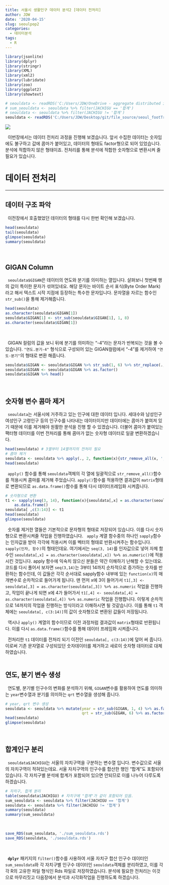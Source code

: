 ```yaml
---
title: 서울시 생활인구 데이터 분석2 [데이터 전처리]
author: JDW
date: '2020-04-15'
slug: seoulpop2
categories:
  - 데이터분석
tags:
  - R
---
```

```r

library(jsonlite)
library(dplyr)
library(stringr)
library(XML)
library(xml2)
library(lubridate)
library(zoo)
library(ggplot2)
library(showtext)

# seouldata <- readRDS('C:/Users/JDW/OneDrive - aggregate distributed infrastructures/r_programming/PROJECT/pop/seoul_footTrafic.rds')
# sum_seouldata <- seouldata %>% filter(JACHIGU == '합계')
# seouldata <- seouldata %>% filter(JACHIGU != '합계')
seouldata <- readRDS('C:/Users/JDW/Desktop/git/file_source/seoul_footTraffic/seouldata2.rds')

```

![](/post/2020-04-15-seoulpop2_files/blue-4119805_1920.jpg)


&nbsp; 이번장에서는 데이터 전처리 과정을 진행해 보겠습니다. 앞서 수집한 데이터는 숫자임에도 불구하고 값에 콤마가 붙어있고, 데이터의 형태도 factor형으로 되어 있었습니다. 분석에 적합하지 않은 형태이죠. 전처리를 통해 분석에 적합한 숫자형으로 변환시켜 줄 필요가 있습니다. 
<br>

# 데이터 전처리
___

## 데이터 구조 파악 
&nbsp; 이전장에서 호출했었던 데이터의 형태를 다시 한번 확인해 보겠습니다. 
```r
head(seouldata)
tail(seouldata)
glimpse(seouldata)
summary(seouldata)
```
<br>

## GIGAN Column
&nbsp; `seouldata$GIGAN`은 데이터의 연도와 분기를 의미하는 열입니다. 살펴보니 첫번째 행의 값이 특이한 문자가 섞여있네요. 해당 문자는 바이트 순서 표식(Byte Order Mark)라고 해서 텍스트 시작 지점에 등장하는 특수한 문자입니다. 문자열을 자르는 함수인 `str_sub()`을 통해 제거해줍니다. 
```r
head(seouldata)
as.character(seouldata$GIGAN[1])
seouldata$GIGAN[1] <- str_sub(seouldata$GIGAN[1], 1, 8)
as.character(seouldata$GIGAN[1])
```
<br>

&nbsp; GIGAN 컬럼의 값을 보니 뒤에 분기를 의미하는 "-4"라는 문자가 반복되는 것을 볼 수 있습니다. `"연도.분기-4"` 형식으로 구성되어 있는 GIGAN컬럼에서 "-4"를 제거하여 `"연도-분기"`의 형태로 변환 해줍니다. 

```r
seouldata$GIGAN <- seouldata$GIGAN %>% str_sub(1, 6) %>% str_replace(., '\\.', '-')
seouldata$GIGAN <- seouldata$GIGAN %>% as.factor()
seouldata$GIGAN %>% head()
```
<br>

## 숫자형 변수 콤마 제거
&nbsp; `seouldata`는 서울시에 거주하고 있는 인구에 대한 데이터 입니다. 세대수와 남성인구 여성인구 고령인구 등의 인구수를 나타내는 데이터이지만 데이터에는 콤마가 붙여져 있기 때문에 이를 제거해야 원활한 분석을 진행 할 수 있겠습니다. 더불어 콤마가 붙여있는 팩터형 데이터를 이번 전처리를 통해 콤마가 없는 숫자형 데이터로 일괄 변환하겠습니다. 

```r
head(seouldata) # 3열부터 14열까지의 전처리 필요
# 콤마 제거
seouldata <- seouldata %>% apply(., 2, function(x){str_remove_all(x, ',')}) %>% as.data.frame()
head(seouldata)
```

&nbsp; `apply()` 함수를 통해 `seouldata`객체의 각 열에 일괄적으로 `str_remove_all()`함수를 적용시켜 콤마를 제거해 주었습니다. `apply()`함수를 적용하면 결과값이 `matrix`형태로 변환되므로 `as.data.frame()`함수를 통해 다시 데이터프레임화 시켜줍니다. 
<br>

```r
# 숫자형으로 변환
t1 <- sapply(seq(3, 14), function(x){seouldata[,x] = as.character(seouldata[,x]) %>% as.numeric}) %>% 
    as.data.frame() 
seouldata[ ,c(3:14)] <- t1
head(seouldata)
glimpse(seouldata)
```

&nbsp; 숫자를 제거한 열들은 기본적으로 문자형의 형태로 저장되어 있습니다. 이를 다시 숫자형으로 변환시켜줄 작업을 진행하였습니다. 
&nbsp; `apply` 계열 함수중의 하나인 `sapply`함수는 인자값을 받아 각각에 적용시켜 이를 벡터의 형태로 반환시켜주는 함수입니다. `sapply(인자, 함수)`의 형태인데요. 여기에서는 `seq(3, 14)`를 인자값으로 넣어 자체 함수인 `seouldata[,x] = as.character(seouldata[,x]) %>% as.numeric()`에 적용시킨 것입니다. apply 함수에 익숙치 않으신 분들은 약간 이해하기 난해할 수 있는데요. 코드를 다시 풀어서 보자면 `seq(3,14)`는 3부터 14까지 순차적으로 증가하는 숫자를 반환하는 함수인데, 이 값들은 각각 순서대로 sapply함수 내부에 있는 `function(x)`의 매개변수로 순차적으로 들어가게 됩니다. 맨 먼저 x에 3이 들어가서 `t1[,3] <- seouldata[,3] = as.character(seouldata[,3]) %>% as.numeric` 작업을 진행하고, 작업이 끝나게 되면 x에 4가 들어가서 `t1[,4] <- seouldata[,4] = as.character(seouldata[,4]) %>% as.numeric` 작업을 진행합니다. 이렇게 순차적으로 14까지의 작업을 진행하는 방식이라고 이해하시면 될 것같습니다. 이를 통해 `t1` 객체에는 `seouldata[, c(3:14)]`의 값이 숫자형으로 변환된 값들이 저장됩니다.

&nbsp; 역시나 `apply()` 계열의 함수이므로 이전 과정처럼 결과값이 `matrix`형태로 반환됩니다. 이를 다시 `as.data.frame()`함수를 통해 데이터 프레임화 시켜줍니다. 

&nbsp; 전처리한 `t1` 데이터를 전처리 되기 이전인 `seouldata[, c(3:14)]`에 덮어 써 줍니다. 이로써 기존 문자열로 구성되있던 숫자데이터를 제거하고 새로이 숫자형 데이터로 대체하였습니다. 
<br>
<br>

## 연도, 분기 변수 생성 
&nbsp; 연도별, 분기별 인구수의 변화를 분석하기 위해, `GIGAN`변수를 활용하여 연도를 의미하는 `year`변수열과 분기를 의미하는 `qrt` 변수열을 생성해 줍니다. 
```r
# year, qrt 변수 생성
seouldata <- seouldata %>% mutate(year = str_sub(GIGAN, 1, 4) %>% as.factor(),
                                  qrt = str_sub(GIGAN, 6) %>% as.factor())
head(seouldata)
glimpse(seouldata)
```
<br>

## 합계인구 분리 
&nbsp; `seouldata$JACHIGU`는 서울의 자치구역을 구분하는 변수열 입니다. 변수값으로 서울의 자치구역이 적혀있는데요. 서울 자치구역의 인구수를 합산한 행인 "합계"도 포함되어 있습니다. 각 자치구별 분석에 합계가 포함되어 있으면 안되므로 이를 나누어 다루도록 하겠습니다. 
```r
# 자치구, 합계 분리
table(seouldata$JACHIGU) # 자치구에 "합계"가 같이 포함되어 있음. 
sum_seouldata <- seouldata %>% filter(JACHIGU == '합계')
seouldata <- seouldata %>% filter(JACHIGU != '합계')
summary(seouldata)
summary(sum_seouldata)
```
<br> 
```r
save_RDS(sum_seouldata, './sum_seouldata.rds')
save_RDS(seouldata, './seouldata.rds')
```
<br>

&nbsp; **`dplyr`** 패키지의 `filter()`함수를 사용하여 서울 자치구 합산 인구수 데이터인 `sum_seouldata`와 각 자치구별 인구수 데이터인 `seouldata`객체를 분리하였고, 이를 각각 R의 고유한 파일 형식인 Rds 파일로 저장하였습니다. 분석에 필요한 전처리는 이것으로 마무리짓고 다음장에서 분석과 시각화작업을 진행하도록 하겠습니다.













































































































